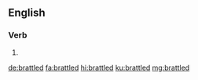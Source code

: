==English==

===Verb===
{{head|en|verb form}}

# {{en-past of|brattle}}

[[de:brattled]]
[[fa:brattled]]
[[hi:brattled]]
[[ku:brattled]]
[[mg:brattled]]